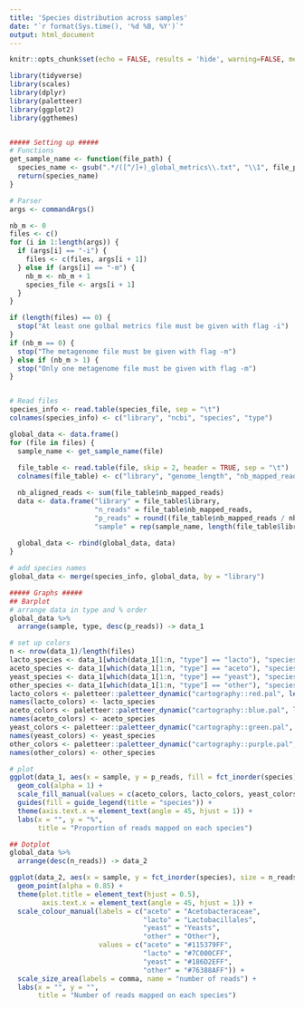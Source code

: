 ```yaml
---
title: 'Species distribution across samples'
date: "`r format(Sys.time(), '%d %B, %Y')`"
output: html_document
---
```



```r
knitr::opts_chunk$set(echo = FALSE, results = 'hide', warning=FALSE, message=FALSE, out.width = "100%")
```


```r
library(tidyverse)
library(scales)
library(dplyr)
library(paletteer)
library(ggplot2)
library(ggthemes)


##### Setting up #####
# Functions
get_sample_name <- function(file_path) {
  species_name <- gsub(".*/([^/]+)_global_metrics\\.txt", "\\1", file_path)
  return(species_name)
}

# Parser
args <- commandArgs()

nb_m <- 0
files <- c()
for (i in 1:length(args)) {
  if (args[i] == "-i") {
    files <- c(files, args[i + 1])
  } else if (args[i] == "-m") {
    nb_m <- nb_m + 1
    species_file <- args[i + 1]
  } 
}

if (length(files) == 0) {
  stop("At least one golbal metrics file must be given with flag -i")
}
if (nb_m == 0) {
  stop("The metagenome file must be given with flag -m")
} else if (nb_m > 1) {
  stop("Only one metagenome file must be given with flag -m")
}


# Read files
species_info <- read.table(species_file, sep = "\t")
colnames(species_info) <- c("library", "ncbi", "species", "type")

global_data <- data.frame()
for (file in files) {
  sample_name <- get_sample_name(file)
  
  file_table <- read.table(file, skip = 2, header = TRUE, sep = "\t")
  colnames(file_table) <- c("library", "genome_length", "nb_mapped_reads", "nb_mapped_nt", "p_coverage")

  nb_aligned_reads <- sum(file_table$nb_mapped_reads)
  data <- data.frame("library" = file_table$library,
                     "n_reads" = file_table$nb_mapped_reads,
                     "p_reads" = round((file_table$nb_mapped_reads / nb_aligned_reads * 100), 1),
                     "sample" = rep(sample_name, length(file_table$library)))
  
  global_data <- rbind(global_data, data)
}

# add species names
global_data <- merge(species_info, global_data, by = "library")
```

```r
##### Graphs #####
## Barplot
# arrange data in type and % order
global_data %>%
  arrange(sample, type, desc(p_reads)) -> data_1

# set up colors
n <- nrow(data_1)/length(files)
lacto_species <- data_1[which(data_1[1:n, "type"] == "lacto"), "species"]
aceto_species <- data_1[which(data_1[1:n, "type"] == "aceto"), "species"]
yeast_species <- data_1[which(data_1[1:n, "type"] == "yeast"), "species"]
other_species <- data_1[which(data_1[1:n, "type"] == "other"), "species"]
lacto_colors <- paletteer::paletteer_dynamic("cartography::red.pal", length(lacto_species), -1)
names(lacto_colors) <- lacto_species
aceto_colors <- paletteer::paletteer_dynamic("cartography::blue.pal", length(aceto_species), -1)
names(aceto_colors) <- aceto_species
yeast_colors <- paletteer::paletteer_dynamic("cartography::green.pal", length(yeast_species), -1)
names(yeast_colors) <- yeast_species
other_colors <- paletteer::paletteer_dynamic("cartography::purple.pal", length(other_species), -1)
names(other_colors) <- other_species

# plot
ggplot(data_1, aes(x = sample, y = p_reads, fill = fct_inorder(species))) +
  geom_col(alpha = 1) +
  scale_fill_manual(values = c(aceto_colors, lacto_colors, yeast_colors, other_colors)) +
  guides(fill = guide_legend(title = "species")) +
  theme(axis.text.x = element_text(angle = 45, hjust = 1)) +
  labs(x = "", y = "%", 
       title = "Proportion of reads mapped on each species")
```


```r
## Dotplot
global_data %>%
  arrange(desc(n_reads)) -> data_2

ggplot(data_2, aes(x = sample, y = fct_inorder(species), size = n_reads, color = type)) +
  geom_point(alpha = 0.85) +
  theme(plot.title = element_text(hjust = 0.5),
        axis.text.x = element_text(angle = 45, hjust = 1)) +
  scale_colour_manual(labels = c("aceto" = "Acetobacteraceae",
                                 "lacto" = "Lactobacillales",
                                 "yeast" = "Yeasts",
                                 "other" = "Other"),
                      values = c("aceto" = "#115379FF",
                                 "lacto" = "#7C000CFF",
                                 "yeast" = "#186D2EFF",
                                 "other" = "#76388AFF")) +
  scale_size_area(labels = comma, name = "number of reads") +
  labs(x = "", y = "", 
       title = "Number of reads mapped on each species")
```


